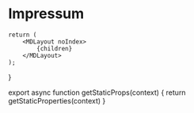 
# Impressum

	return (
		<MDLayout noIndex>
			{children}
		</MDLayout>
	);
}

export async function getStaticProps(context) {
	return getStaticProperties(context)
}

